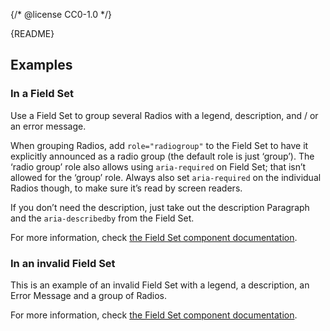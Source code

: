 {/* @license CC0-1.0 */}


<Meta of={RadioStories} />

<Markdown>{README}</Markdown>

<Primary />

<Controls />

## Examples

### In a Field Set

Use a Field Set to group several Radios with a legend, description, and / or an error message.

When grouping Radios, add `role="radiogroup"` to the Field Set to have it explicitly announced as a radio group (the default role is just ‘group’).
The ‘radio group’ role also allows using `aria-required` on Field Set; that isn’t allowed for the ‘group’ role.
Always also set `aria-required` on the individual Radios though, to make sure it’s read by screen readers.

If you don’t need the description, just take out the description Paragraph and the `aria-describedby` from the Field Set.

For more information, check [the Field Set component documentation](/docs/components-forms-field-set--docs).

<Canvas of={RadioStories.InAFieldSet} />

### In an invalid Field Set

This is an example of an invalid Field Set with a legend, a description, an Error Message and a group of Radios.

For more information, check [the Field Set component documentation](/docs/components-forms-field-set--docs).

<Canvas of={RadioStories.InAnInvalidFieldSet} />

